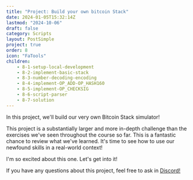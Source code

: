 ```yaml
---
title: "Project: Build your own bitcoin Stack"
date: 2024-01-05T15:32:14Z
lastmod: "2024-10-06"
draft: false
category: Scripts
layout: PostSimple
project: true
order: 8
icon: "FaTools"
children:
    - 8-1-setup-local-development
    - 8-2-implement-basic-stack
    - 8-3-number-decoding-encoding
    - 8-4-implement-OP_ADD-OP_HASH160
    - 8-5-implement-OP_CHECKSIG
    - 8-6-script-parser
    - 8-7-solution
---
```


In this project, we'll build our very own Bitcoin Stack simulator!

This project is a substantially larger and more in-depth challenge than the exercises we've seen throughout the course so far. This is a fantastic chance to review what we've learned. It's time to see how to use our newfound skills in a real-world context!

<MinimalVideoPlayer src="/bitcoin-topics/static/images/topics/project-bitcoin-stack/bitcoin-stack3.mov" />

I'm so excited about this one. Let's get into it!

If you have any questions about this project, feel free to ask in [Discord!](https://discord.com/invite/EAy9XMufbY)
